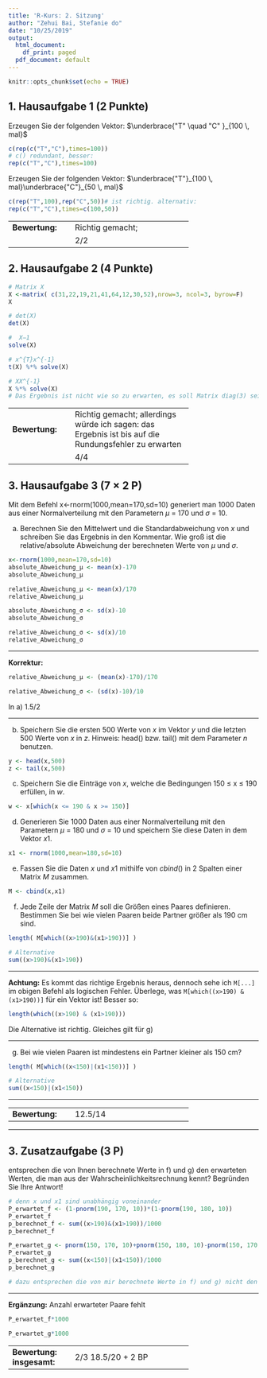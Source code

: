 ```yaml
---
title: 'R-Kurs: 2. Sitzung'
author: "Zehui Bai, Stefanie do"
date: "10/25/2019"
output:
  html_document:
    df_print: paged
  pdf_document: default
---
```



 

```r
knitr::opts_chunk$set(echo = TRUE)
```

## 1. Hausaufgabe 1 (2 Punkte)
   Erzeugen Sie der folgenden Vektor:
   $\underbrace{"T" \quad "C" }_{100 \, mal}$  
```r

c(rep(c("T","C"),times=100))
# c() redundant, besser:
rep(c("T","C"),times=100) 

```
   Erzeugen Sie der folgenden Vektor:
   $\underbrace{"T"}_{100 \, mal}\underbrace{"C"}_{50 \, mal}$   
    
```r

c(rep("T",100),rep("C",50))# ist richtig. alternativ:
rep(c("T","C"),times=c(100,50))

```

-------------- ------------------------------------
**Bewertung:** Richtig gemacht;

               2/2

-----------------------------------------------

## 2. Hausaufgabe 2 (4 Punkte)
   
```r

# Matrix X
X <-matrix( c(31,22,19,21,41,64,12,30,52),nrow=3, ncol=3, byrow=F)
X

# det(X)
det(X)

#  X−1
solve(X)

# x^{T}x^{-1}
t(X) %*% solve(X)

# XX^{-1}
X %*% solve(X)
# Das Ergebnis ist nicht wie so zu erwarten, es soll Matrix diag(3) sein.

```

-------------- ------------------------------------
**Bewertung:** Richtig gemacht; allerdings würde ich sagen: das Ergebnis ist bis auf die Rundungsfehler zu erwarten

               4/4

-----------------------------------------------

## 3. Hausaufgabe 3 (7 × 2 P)
Mit dem Befehl x<-rnorm(1000,mean=170,sd=10) generiert man 1000 Daten aus einer Normalverteilung mit den Parametern $μ$ = 170 und $σ$ = 10.

a) Berechnen Sie den Mittelwert und die Standardabweichung von $x$ und schreiben Sie das Ergebnis in den Kommentar. Wie groß ist die relative/absolute Abweichung der berechneten Werte von $μ$ und $σ$.

```r

x<-rnorm(1000,mean=170,sd=10)
absolute_Abweichung_μ <- mean(x)-170
absolute_Abweichung_μ

relative_Abweichung_μ <- mean(x)/170
relative_Abweichung_μ

absolute_Abweichung_σ <- sd(x)-10
absolute_Abweichung_σ

relative_Abweichung_σ <- sd(x)/10
relative_Abweichung_σ

```

---

**Korrektur:**
```r
relative_Abweichung_μ <- (mean(x)-170)/170

relative_Abweichung_σ <- (sd(x)-10)/10

```

In a) 1.5/2

---

b) Speichern Sie die ersten 500 Werte von $x$ im Vektor $y$ und die letzten 500 Werte von $x$ in $z$. Hinweis: head() bzw. tail() mit dem Parameter $n$ benutzen.

```r

y <- head(x,500)
z <- tail(x,500)

```

c) Speichern Sie die Einträge von $x$, welche die Bedingungen 150 ≤ x ≤ 190 erfüllen, in $w$.

```r

w <- x[which(x <= 190 & x >= 150)]

```

d) Generieren Sie 1000 Daten aus einer Normalverteilung mit den Parametern $μ$ = 180 und $σ$ = 10 und speichern Sie diese Daten in dem Vektor $x1$.

```r

x1 <- rnorm(1000,mean=180,sd=10)

```

e) Fassen Sie die Daten $x$ und $x1$ mithilfe von $cbind()$ in 2 Spalten einer Matrix $M$ zusammen.

```r

M <- cbind(x,x1)

```

f) Jede Zeile der Matrix $M$ soll die Größen eines Paares definieren. Bestimmen Sie bei wie vielen Paaren beide Partner größer als 190 cm sind. 

```r

length( M[which((x>190)&(x1>190))] )

# Alternative
sum((x>190)&(x1>190))

```

---

**Achtung:** Es kommt das richtige Ergebnis heraus, dennoch sehe ich `M[...]` im obigen Befehl als logischen Fehler. Überlege, was `M[which((x>190) & (x1>190))]` für ein Vektor ist! Besser so:
```r
length(which((x>190) & (x1>190)))
```

Die Alternative ist richtig. Gleiches gilt für g)

---

g) Bei wie vielen Paaren ist mindestens ein Partner kleiner als 150 cm?

```r

length( M[which((x<150)|(x1<150))] )

# Alternative
sum((x<150)|(x1<150))

```

---

-------------- ------------------------------------
**Bewertung:** 12.5/14

-----------------------------------------------

---

## 3. Zusatzaufgabe (3 P)
entsprechen die von Ihnen berechnete Werte in f) und g) den erwarteten Werten, die man aus der Wahrscheinlichkeitsrechnung kennt? Begründen Sie Ihre Antwort!

```r

# denn x und x1 sind unabhängig voneinander
P_erwartet_f <- (1-pnorm(190, 170, 10))*(1-pnorm(190, 180, 10))
P_erwartet_f
p_berechnet_f <- sum((x>190)&(x1>190))/1000
p_berechnet_f

P_erwartet_g <- pnorm(150, 170, 10)+pnorm(150, 180, 10)-pnorm(150, 170, 10)*pnorm(150, 180, 10)
P_erwartet_g
p_berechnet_g <- sum((x<150)|(x1<150))/1000
p_berechnet_g

# dazu entsprechen die von mir berechnete Werte in f) und g) nicht den erwarteten Werten, denn nach Gesetze der großen Zahlen wird die relative Häufigkeit eines Zufallsergebnisses in der Regel um die theoretische Wahrscheinlichkeit eines Zufallsergebnisses stabilisiert, wenn das zu Grunde liegende Zufallsexperiment immer wieder unter denselben Voraussetzungen durchgeführt wird.
```

---

**Ergänzung:** Anzahl erwarteter Paare fehlt
```r

P_erwartet_f*1000

P_erwartet_g*1000
```

-------------- ------------------------------------
**Bewertung:** 2/3
**insgesamt:** 18.5/20 + 2 BP

-----------------------------------------------
